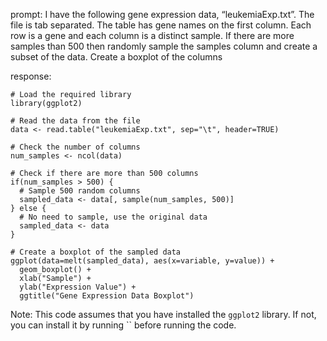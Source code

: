 prompt:
I have the following gene expression data, "leukemiaExp.txt". The file is tab separated. The table has gene names on the first column. Each row is a gene and each column is a distinct sample.  If there are more samples than 500 then randomly sample the samples column and create a subset of the data. Create a boxplot of the columns

response:
```
# Load the required library
library(ggplot2)

# Read the data from the file
data <- read.table("leukemiaExp.txt", sep="\t", header=TRUE)

# Check the number of columns
num_samples <- ncol(data)

# Check if there are more than 500 columns
if(num_samples > 500) {
  # Sample 500 random columns
  sampled_data <- data[, sample(num_samples, 500)]
} else {
  # No need to sample, use the original data
  sampled_data <- data
}

# Create a boxplot of the sampled data
ggplot(data=melt(sampled_data), aes(x=variable, y=value)) +
  geom_boxplot() +
  xlab("Sample") +
  ylab("Expression Value") +
  ggtitle("Gene Expression Data Boxplot")
```
Note: This code assumes that you have installed the `ggplot2` library. If not, you can install it by running `` before running the code.
